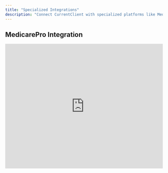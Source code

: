 ```yaml
---
title: "Specialized Integrations"
description: "Connect CurrentClient with specialized platforms like MedicarePro and AgentCore"
---
```


## MedicarePro Integration

<iframe 
  src="https://www.loom.com/embed/5af35be6a56a4158b9207005e34eaa99" 
  width="100%" 
  height="400"
  frameBorder={0} 
  allowFullScreen
/>

**Duration:** 7 minutes

Deep dive into MedicarePro syncing capabilities, including lead management and client data synchronization for insurance professionals.

<Accordion title="MedicarePro Integration Benefits">
  - **Lead Synchronization:** Automatically import new leads from MedicarePro
  - **Client Data Sync:** Keep client information updated across both platforms  
  - **Appointment Integration:** Sync appointment schedules and reminders
  - **Activity Tracking:** Track all client interactions in both systems
  - **Compliance Management:** Maintain proper documentation for insurance regulations
</Accordion>

## AgentCore Integration

<iframe 
  src="https://www.loom.com/embed/e56180345ddb49f5883e5e132b54c253" 
  width="100%" 
  height="400"
  frameBorder={0} 
  allowFullScreen
/>

**Duration:** 7 minutes

Understand how AgentCore works with CurrentClient to create a powerful insurance sales and communication ecosystem.

## Specialized Platform Features

<CardGroup cols={2}>
  <Card title="Insurance-Specific Workflows" icon="shield">
    Tailored processes for insurance sales and client management
  </Card>
  <Card title="Lead Qualification" icon="search">
    Advanced lead scoring and qualification tools
  </Card>
  <Card title="Compliance Tracking" icon="clipboard-check">
    Maintain regulatory compliance across all interactions
  </Card>
  <Card title="Performance Analytics" icon="chart-line">
    Industry-specific reporting and performance metrics
  </Card>
</CardGroup>

## MedicarePro Workflow Integration

<Steps>
  <Step title="Lead Import">
    Automatically import qualified leads from MedicarePro campaigns
  </Step>
  <Step title="Lead Nurturing">
    Use CurrentClient for multi-channel follow-up campaigns
  </Step>
  <Step title="Appointment Setting">
    Schedule consultations with integrated calendar systems
  </Step>
  <Step title="Enrollment Tracking">
    Track enrollment status and follow-up requirements
  </Step>
  <Step title="Renewal Management">
    Automate renewal reminders and communications
  </Step>
</Steps>

## AgentCore Ecosystem Benefits

### Unified Insurance Platform
- **Lead Generation:** Integrated lead generation and management
- **Sales Pipeline:** Complete sales funnel tracking
- **Client Communication:** Multi-channel communication coordination
- **Document Management:** Centralized policy and document storage
- **Commission Tracking:** Integrated commission and payment tracking

### Workflow Automation
- **Lead Assignment:** Automatic lead distribution to agents
- **Follow-up Sequences:** Automated nurture campaigns
- **Appointment Reminders:** Automatic reminder systems
- **Policy Alerts:** Renewal and policy change notifications

<Info>
  **Industry Specialization:** These integrations are specifically designed for insurance professionals and include features that address unique industry challenges and compliance requirements.
</Info>

## Setup Requirements

### MedicarePro Integration
<Accordion title="Prerequisites">
  **Before Setting Up:**
  - Active MedicarePro account with API access
  - CurrentClient account with integration permissions
  - Proper insurance license verification
  - Understanding of Medicare regulations and compliance
  - Data mapping plan for lead and client information
</Accordion>

### AgentCore Integration
<Accordion title="Prerequisites">
  **Before Setting Up:**
  - AgentCore platform access and permissions
  - CurrentClient integration plan or higher
  - Team training on combined workflow processes
  - Integration of existing lead sources
  - Commission tracking system compatibility
</Accordion>

## Integration Best Practices

### Data Management
- **Clean Data Import:** Ensure data quality before integration setup
- **Field Mapping:** Carefully map custom fields between platforms
- **Duplicate Prevention:** Set up rules to prevent duplicate lead entries
- **Regular Audits:** Schedule regular data quality reviews

### Compliance Considerations
- **Record Keeping:** Maintain proper records for regulatory compliance
- **Privacy Protection:** Ensure HIPAA and other privacy regulation compliance
- **Audit Trails:** Maintain complete audit trails for all client interactions
- **Documentation:** Keep detailed records of all integration configurations

<Warning>
  **Compliance Requirements:** Insurance industry integrations must comply with various federal and state regulations. Ensure your setup meets all applicable requirements for your markets.
</Warning>

## Troubleshooting Integration Issues

### Common MedicarePro Issues
- **Lead Import Failures:** Check API credentials and field mapping
- **Duplicate Leads:** Review duplicate detection rules
- **Missing Lead Data:** Verify field mapping completeness
- **Sync Delays:** Check integration frequency settings

### Common AgentCore Issues
- **Authentication Problems:** Re-verify platform connections
- **Workflow Conflicts:** Review automated process overlaps
- **Data Sync Issues:** Check for field compatibility problems
- **Performance Slowdowns:** Review integration load and scheduling

## Integration Support Resources

<CardGroup cols={2}>
  <Card title="Platform Documentation" icon="book">
    Detailed setup guides for each specialized platform
  </Card>
  <Card title="Integration Support" icon="headset">
    Dedicated support for complex integration scenarios
  </Card>
  <Card title="Training Resources" icon="graduation-cap">
    Training materials for team members on integrated workflows
  </Card>
  <Card title="Best Practices Guides" icon="lightbulb">
    Industry-specific recommendations and optimization tips
  </Card>
</CardGroup>

<Tip>
  **Success Strategy:** Start with basic integration features and gradually add complexity as your team becomes comfortable with the integrated workflow. This reduces disruption and increases adoption success.
</Tip>